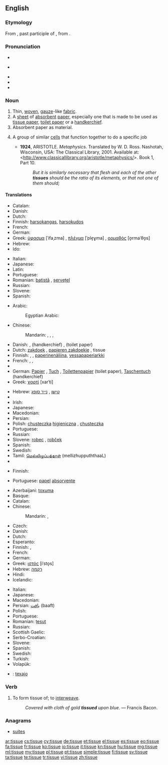 ==English==

===Etymology===
From {{etyl|fro}} {{term|tissu}}, past participle of {{term|tistre}}, from {{etyl|la}} {{term|texere}}.

===Pronunciation===
* {{IPA|/ˈtɪsjuː/}}
* {{a|GenAm}} {{IPA|/ˈtɪʃjuː/}}
* {{audio|en-us-tissue.ogg|Audio (US)}}
* {{audio|En-uk-tissue.ogg|Audio (UK)}}
* {{rhymes|ɪsjuː|ɪʃjuː}}

===Noun===
{{en-noun}}

# Thin, [[woven]], [[gauze]]-like [[fabric]].
# A [[sheet]] of [[absorbent]] [[paper]], especially one that is made to be used as [[tissue paper]], [[toilet paper]] or a [[handkerchief]].
# Absorbent paper as material.
# {{biology}} A group of similar [[cells]] that function together to do a specific job
#* '''1924''', ARISTOTLE. ''Metaphysics''. Translated by W. D. Ross. Nashotah, Wisconsin, USA: The Classical Library, 2001. Available at: <http://www.classicallibrary.org/aristotle/metaphysics/>. Book 1, Part 10.
#*: ''But it is similarly necessary that flesh and each of the other '''tissues''' should be the ratio of its elements, or that not one of them should;''

====Translations====
{{trans-top|woven fabric}}
* Catalan: {{t+|ca|teixit|m}}
* Danish: {{t-|da|stof}}
* Dutch: {{t+|nl|weefsel|n}}
* Finnish: [[harsokangas]], [[harsokudos]]
* French: {{t+|fr|tissu|m}}
* German: {{t+|de|Gewebe|n}}
* Greek: [[ύφασμα]] [ˈifaˌzma] {{n}}, [[πλέγμα]] [ˈple̞ɣma] {{n}}, [[ορμαθός]] [o̞rmaˈθo̞s] {{m}}
* Hebrew: {{t+|he|רקמה|f}}
* Ido: {{t+|io|texajo|m}}
{{trans-mid}}
* Italian: {{t+|it|tessuto}}
* Japanese: {{t-|ja|織物|tr=おりもの, orimono}}
* Latin: {{t-|la|textus}}
* Portuguese: {{t+|pt|tecido|m}}
* Romanian: [[batistă]] {{f}}, [[șervețel]] {{n}}
* Russian: {{t+|ru|ткань|f|tr=tkanʹ|sc=Cyrl}}
* Slovene: {{t+|sl|robec|m}}
* Spanish: {{t+|es|tejido|m}}
{{trans-bottom}}

{{trans-top|sheet of absorbent paper}}
* Arabic: {{t-|ar|مندل|m|tr=mindil}}
*: Egyptian Arabic: {{tø|arz|منديل|m|tr=mandil|sc=Arab}}
* Chinese:
*: Mandarin: {{t|cmn|面巾紙|sc=Hani}}, {{t|cmn|面巾纸|tr=miànjīnzhǐ|sc=Hani}}, {{t-|cmn|紙巾|sc=Hani}}, {{t-|cmn|纸巾|tr=zhǐjīn|sc=Hani}}
* Danish: {{t-|da|serviet}}, (handkerchief) {{t-|da|lommetørklæde}}, (toilet paper) {{t-|da|toiletpapir}}
* Dutch: [[zakdoek]] {{m}}, [[papieren zakdoekje]] {{n}}, tissue {{m}}
* Finnish: {{t|fi|talouspaperi}}, {{t|fi|paperiliina}}, {{qualifier|handkerchief}} [[paperinenäliina]], {{qualifier|sheet of toilet paper}} [[vessapaperiarkki]]
* French: {{t+|fr|tissu|m}}, {{t-|fr|mouchoir en papier|m}}, {{t+|fr|kleenex|m}}
* {{trreq|Georgian}}
* German: [[Papier]] {{n}}, [[Tuch]] {{n}}, [[Toilettenpapier]] {{n}} (toilet paper), [[Taschentuch]] {{n}} (handkerchief)
* Greek: [[χαρτί]] [xarˈti] {{n}}
{{trans-mid}}
* Hebrew: [[טישו]] {{m}}, [[נייר סופג]] {{m}}
* {{trreq|Hungarian}}
* Irish: {{t-|ga|ciarsúr páipéir|m}}
* Japanese: {{t-|ja|ティッシュペーパー|tr=tisshu pēpā}}
* Macedonian: {{t-|mk|салфетка|csalfétka|f|tr=salfétka|sc=Cyrl}}
* Persian: {{t+|fa|دستمال|tr=dastmal}}
* Polish: [[chusteczka]] [[higieniczna]] {{f}}, [[chusteczka]] {{f}}
* Portuguese: {{t-|pt|lenço de papel}}
* Russian: {{t+|ru|салфетка|f|tr=salfétka|sc=Cyrl}}
* Slovene: [[robec]] {{m}}, [[robček]] {{m}}
* Spanish: {{t+|es|tejido|m}}
* Swedish: {{t+|sv|näsduk|c}}
* Tamil: [[மெல்லிழுப்புத்தாள் ]] (mellizhuppuththaaL)
* {{trreq|Ukrainian}}
{{trans-bottom}}

{{trans-top|paper material}}
* Finnish: {{t-|fi|pehmopaperi}}
{{trans-mid}}
* Portuguese: [[papel]] [[absorvente]] {{m}}
{{trans-bottom}}

{{trans-top|aggregation of cells}}
* Azerbaijani: [[toxuma]]
* Basque: {{t+|eu|ehun}}
* Catalan: {{t+|ca|teixit|m}}
* Chinese:
*: Mandarin: {{t-|cmn|組織|sc=Hani}}, {{t-|cmn|组织|tr=zǔzhī|sc=Hani}}
* Czech: {{t-|cs|tkáň|f}}
* Danish: {{t-|da|væv|n}}
* Dutch: {{t+|nl|weefsel|n}}
* Esperanto: {{t-|eo|histo}}
* Finnish: {{t+|fi|kudos}}, {{t-|fi|solukko}}
* French: {{t+|fr|tissu|m}}
* German: {{t+|de|Gewebe|n}}
* Greek: [[ιστός]] [iˈsto̞s] {{m}}
* Hebrew: [[רקמה]] {{f}}
* Hindi: {{t-|hi|ऊतक|m|tr=ūtak}}
* Icelandic: {{t+|is|vefur|m}}
{{trans-mid}}
* Italian: {{t+|it|tessuto|m}}
* Japanese: {{t+|ja|組織|tr=そしき, soshiki}}
* Macedonian: {{t-|mk|ткиво|n|tr=tkívo|sc=Cyrl}}
* Persian: [[بافت]] (baaft)
* Polish: {{t+|pl|tkanka|f}}
* Portuguese: {{t+|pt|tecido|m}}
* Romanian: [[țesut]] {{n}}
* Russian: {{t+|ru|ткань|f|tr=tkanʹ|sc=Cyrl}}
* Scottish Gaelic: {{t-|gd|maothran|m}}
* Serbo-Croatian: {{t-|sh|ткиво|n|tr=tkivo|sc=Cyrl}}
* Slovene: {{t+|sl|tkivo|n}}
* Spanish: {{t+|es|tejido|m}}
* Swedish: {{t+|sv|vävnad|c}}
* Turkish: {{t+|tr|doku}}
* Volapük: {{t-|vo|histun}}
{{trans-bottom}}

{{checktrans}}
* {{ttbc|io}}: [[texajo]]

===Verb===
{{en-verb|tissu|ed}}

# To form tissue of; to [[interweave]].
#: ''Covered with cloth of gold '''tissued''' upon blue.'' &mdash; Francis Bacon.

===Anagrams===
* [[suites#English|suites]]

[[ar:tissue]]
[[cs:tissue]]
[[cy:tissue]]
[[de:tissue]]
[[et:tissue]]
[[el:tissue]]
[[es:tissue]]
[[eo:tissue]]
[[fa:tissue]]
[[fr:tissue]]
[[ko:tissue]]
[[io:tissue]]
[[it:tissue]]
[[kn:tissue]]
[[hu:tissue]]
[[mg:tissue]]
[[ml:tissue]]
[[my:tissue]]
[[pl:tissue]]
[[pt:tissue]]
[[simple:tissue]]
[[fi:tissue]]
[[sv:tissue]]
[[ta:tissue]]
[[te:tissue]]
[[tr:tissue]]
[[vi:tissue]]
[[zh:tissue]]